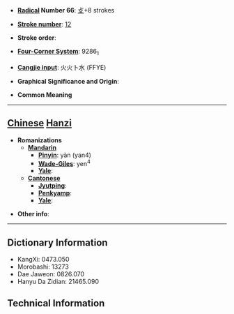 * '''[[Wiktionary:Chinese radical index| Radical]] Number 66''': [[Wiktionary:Chinese radical index 攴|攴]]+8 strokes

* '''[[Wiktionary:Chinese total strokes index|Stroke number]]''': [[Wiktionary:Chinese total strokes index 12|12]]

* '''Stroke order''': 

* '''[[Wiktionary:Chinese four corner index|Four-Corner System]]''': 9286<sub>1</sub>

* '''[[Wiktionary:Chinese Cangjie index|Cangjie input]]''': 火火卜水 (FFYE)

* '''Graphical Significance and Origin''': 

* '''Common Meaning'''

----

== [[Chinese]] [[Hanzi]] ==

* '''Romanizations'''
** '''[[Mandarin]]'''
*** '''[[Pinyin]]''': yàn (yan4)
*** '''[[Wade-Giles]]''': yen<sup>4</sup>
*** '''[[Yale]]''': 
** '''[[Cantonese]]'''
*** '''[[Jyutping]]''':
*** '''[[Penkyamp]]''': 
*** '''[[Yale]]''': 

* '''Other info''': 

----

== Dictionary Information ==

* KangXi: 0473.050
* Morobashi: 13273
* Dae Jaweon: 0826.070
* Hanyu Da Zidian: 21465.090

== Technical Information ==

* '''Unicode''':
** Hex: 6565
** Decimal: 25957
* '''Big5''':
** Hex: D978
** Decimal: 55672